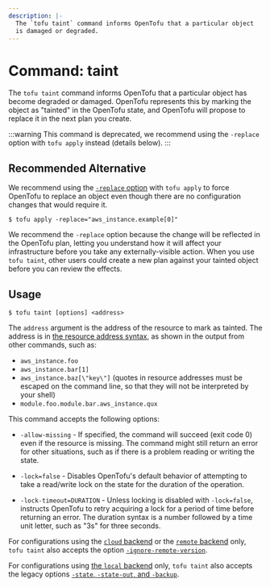 ```yaml
---
description: |-
  The `tofu taint` command informs OpenTofu that a particular object
  is damaged or degraded.
---
```


# Command: taint

The `tofu taint` command informs OpenTofu that a particular object has
become degraded or damaged. OpenTofu represents this by marking the
object as "tainted" in the OpenTofu state, and OpenTofu will
propose to replace it in the next plan you create.

:::warning
This command is deprecated, we recommend using the `-replace` option with `tofu apply` instead (details below).
:::

## Recommended Alternative

We recommend using the [`-replace` option](/docs/cli/commands/plan#replace-address) with `tofu apply` to force OpenTofu to replace an object even though there are no configuration changes that would require it.

```
$ tofu apply -replace="aws_instance.example[0]"
```

We recommend the `-replace` option because the change will be reflected in the OpenTofu plan, letting you understand how it will affect your infrastructure before you take any externally-visible action. When you use `tofu taint`, other users could create a new plan against your tainted object before you can review the effects.

## Usage

```
$ tofu taint [options] <address>
```

The `address` argument is the address of the resource to mark as tainted.
The address is in
[the resource address syntax](/docs/cli/state/resource-addressing),
as shown in the output from other commands, such as:

- `aws_instance.foo`
- `aws_instance.bar[1]`
- `aws_instance.baz[\"key\"]` (quotes in resource addresses must be escaped on the command line, so that they will not be interpreted by your shell)
- `module.foo.module.bar.aws_instance.qux`

This command accepts the following options:

- `-allow-missing` - If specified, the command will succeed (exit code 0)
  even if the resource is missing. The command might still return an error
  for other situations, such as if there is a problem reading or writing
  the state.

- `-lock=false` - Disables OpenTofu's default behavior of attempting to take
  a read/write lock on the state for the duration of the operation.

- `-lock-timeout=DURATION` - Unless locking is disabled with `-lock=false`,
  instructs OpenTofu to retry acquiring a lock for a period of time before
  returning an error. The duration syntax is a number followed by a time
  unit letter, such as "3s" for three seconds.

For configurations using the [`cloud` backend](/docs/cli/cloud) or the [`remote` backend](/docs/language/settings/backends/remote) only, `tofu taint`
also accepts the option
[`-ignore-remote-version`](/docs/cli/cloud/command-line-arguments#ignore-remote-version).

For configurations using
[the `local` backend](/docs/language/settings/backends/local) only,
`tofu taint` also accepts the legacy options
[`-state`, `-state-out`, and `-backup`](/docs/language/settings/backends/local#command-line-arguments).
